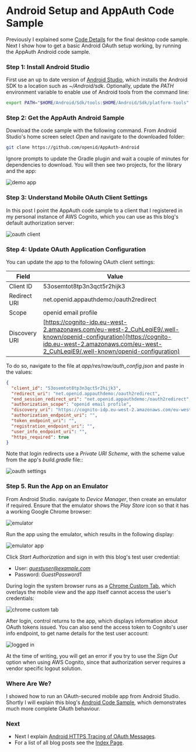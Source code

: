 # Android Setup and AppAuth Code Sample

Previously I explained some <a href='final-desktop-app-coding-key-points.mdx'>Code Details</a> for the final desktop code sample. Next I show how to get a basic Android OAuth setup working, by running the AppAuth Android code sample.

### Step 1: Install Android Studio

First use an up to date version of [Android Studio](https://developer.android.com/studio/index.html), which installs the Android SDK to a location such as *~/Android/sdk*. Optionally, update the *PATH* environment variable to enable use of Android tools from the command line:

```bash
export PATH="$HOME/Android/Sdk/tools:$HOME/Android/Sdk/platform-tools"
```

### Step 2: Get the AppAuth Android Sample

Download the code sample with the following command. From Android Studio's home screen select *Open* and navigate to the downloaded folder:

```bash
git clone https://github.com/openid/AppAuth-Android
```

Ignore prompts to update the Gradle plugin and wait a couple of minutes for dependencies to download. You will then see two projects, for the library and the app:

![demo app](../images/460/demo-app.jpg?v=20250215)

### Step 3: Understand Mobile OAuth Client Settings

In this post I point the AppAuth code sample to a client that I registered in my personal instance of AWS Cognito, which you can use as this blog's default authorization server:

![oauth client](../images/460/oauth-client.jpg)

### Step 4: Update OAuth Application Configuration

You can update the app to the following OAuth client settings:

| Field | Value |
| ----- | ----- |
| Client ID | 53osemtot8tp3n3qct5r2hijk3 |
| Redirect URI | net.openid.appauthdemo:/oauth2redirect |
| Scope | openid email profile |
| Discovery URI | [https://cognito-idp.eu-west-2.amazonaws.com/eu-west-2_CuhLeqiE9/.well-known/openid-configuration](https://cognito-idp.eu-west-2.amazonaws.com/eu-west-2_CuhLeqiE9/.well-known/openid-configuration) |

To do so, navigate to the file at *app/res/raw/auth_config.json* and paste in the values:

```json
{
  "client_id": "53osemtot8tp3n3qct5r2hijk3",
  "redirect_uri": "net.openid.appauthdemo:/oauth2redirect",
  "end_session_redirect_uri": "net.openid.appauthdemo:/oauth2redirect",
  "authorization_scope": "openid email profile",
  "discovery_uri": "https://cognito-idp.eu-west-2.amazonaws.com/eu-west-2_CuhLeqiE9/.well-known/openid-configuration",
  "authorization_endpoint_uri": "",
  "token_endpoint_uri": "",
  "registration_endpoint_uri": "",
  "user_info_endpoint_uri": "",
  "https_required": true
}
```

Note that login redirects use a *Private URI Scheme*, with the scheme value from the app's *build.gradle* file::

![oauth settings](../images/460/oauth-settings.jpg?v=20250215)

### Step 5. Run the App on an Emulator

From Android Studio. navigate to *Device Manager*, then create an emulator if required. Ensure that the emulator shows the *Play Store* icon so that it has a working Google Chrome browser:

![emulator](../images/460/emulator.jpg?v=20250215)

Run the app using the emulator, which results in the following display:

<div className='smallimage'>
    <img src='../images/460/emulator-app.jpg?v=20240804' alt='emulator app' />
</div>

Click *Start Authorization* and sign in with this blog's test user credential:

- User: *guestuser@example.com*
- Password: *GuestPassword1*

During login the system browser runs as a [Chrome Custom Tab](https://developer.chrome.com/multidevice/android/customtabs), which overlays the mobile view and the app itself cannot access the user's credentials:

<div className='smallimage'>
    <img src='../images/460/chrome-custom-tab.jpg?v=20240804' alt='chrome custom tab' />
</div>

After login, control returns to the app, which displays information about OAuth tokens issued. You can also send the access token to Cognito's user info endpoint, to get name details for the test user account:

<div className='smallimage'>
    <img src='../images/460/logged-in.jpg?v=20240804' alt='logged in' />
</div>

At the time of writing, you will get an error if you try to use the *Sign Out* option when using AWS Cognito, since that authorization server requires a vendor specific logout solution.

### Where Are We?

I showed how to run an OAuth-secured mobile app from Android Studio. Shortly I will explain this blog's <a href='android-code-sample-overview.mdx'>Android Code Sample</a>, which demonstrates much more complete OAuth behaviour.

### Next

- Next I explain <a href='android-https-debugging.mdx'>Android HTTPS Tracing of OAuth Messages</a>.
- For a list of all blog posts see the <a href='index.mdx'>Index Page</a>.
